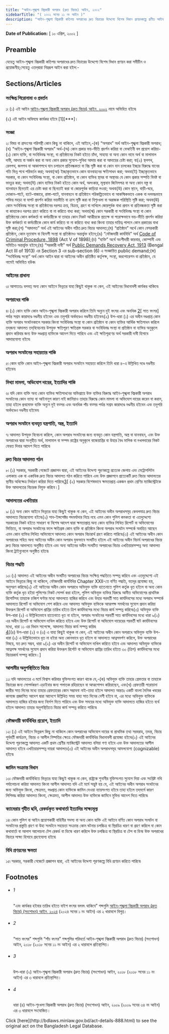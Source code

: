```yaml
---
title: "আইন-শৃঙ্খলা বিঘ্নকারী অপরাধ (দ্রুত বিচার) আইন, ২০০২"
sidebarTitle: "( ২০০২ সনের ১১ নং আইন )"
description: "আইন-শৃঙ্খলা বিঘ্নকারী কতিপয় অপরাধের দ্রুত বিচারের উদ্দেশ্যে বিশেষ বিধান প্রণয়নকল্পে প্রণীত আইন৷"
---
```


**Date of Publication:** [ ১০ এপ্রিল, ২০০২ ]

## Preamble

যেহেতু আইন-শৃঙ্খলা বিঘ্নকারী কতিপয় অপরাধের দ্রুত বিচারের উদ্দেশ্যে বিশেষ বিধান প্রণয়ন করা সমীচীন ও প্রয়োজনীয়;সেহেতু এতদ্‌দ্বারা নিম্নরূপ আইন করা হইল:-

## Sections/Articles

### সংক্ষিপ্ত শিরোনামা ও প্রবর্তন

১৷ (১) এই আইন [আইন-শৃঙ্খলা বিঘ্নকারী অপরাধ (দ্রুত বিচার) আইন, ২০০২](/laws/act-888 "আইন-শৃঙ্খলা বিঘ্নকারী অপরাধ (দ্রুত বিচার) আইন, ২০০২") নামে অভিহিত হইবে৷

(২) এই আইন অবিলম্বে কার্যকর হইবে [1][\*\*\*]।

### সংজ্ঞা

২৷ বিষয় বা প্রসংগের পরিপন্থী কোন কিছু না থাকিলে, এই আইনে,-(ক) “অপরাধ” অর্থ আইন-শৃঙ্খলা বিঘ্নকারী অপরাধ;(খ) “আইন-শৃঙ্খলা বিঘ্নকারী অপরাধ” অর্থ-(অ) কোন প্রকার ভয়-ভীতি প্রদর্শন করিয়া বা বেআইনী বল প্রয়োগ করিয়া-(১) কোন ব্যক্তি, বা সংবিধিবদ্ধ সংস্থা, বা প্রতিষ্ঠানের নিকট হইতে চাঁদা, সাহায্য বা অন্য কোন নামে অর্থ বা মালামাল দাবী, আদায় বা অর্জন করা বা অন্য কোন প্রকার সুযোগ-সুবিধা আদায় করা বা আদায়ের চেষ্টা করা; বা(২) স্থলপথ, রেলপথ, জলপথ বা আকাশপথে যান চলাচলে প্রতিবন্ধকতা বা বিঘ্ন সৃষ্টি করা বা কোন যান চালকের ইচ্ছার বিরুদ্ধে যানের গতি ভিন্ন পথে পরিবর্তন করা; অথবা(আ) ইচ্ছাকৃতভাবে কোন যানবাহনের ক্ষতিসাধন করা; অথবা(ই) ইচ্ছাকৃতভাবে সরকার, বা কোন সংবিধিবদ্ধ সংস্থা, বা কোন প্রতিষ্ঠান, বা কোন ব্যক্তির স্থাবর বা অস্থাবর যে কোন প্রকার সম্পত্তি বিনষ্ট বা ভাংচুর করা; অথবা(ঈ) কোন ব্যক্তির নিকট হইতে কোন অর্থ, অলংকার, মূল্যবান জিনিসপত্র বা অন্য কোন বস্তু বা যানবাহন ছিনতাই এর চেষ্টা করা বা ছিনতাই করা বা জোরপূর্বক কাড়িয়া লওয়া; অথবা(উ) কোন স্থানে, বাড়ী-ঘরে, দোকান-পাটে, হাটে-বাজারে, রাস্তা-ঘাটে, যানবাহনে বা প্রতিষ্ঠানে পরিকল্পিতভাবে বা আকস্মিকভাবে একক বা দলবদ্ধভাবে শক্তির মহড়া বা দাপট প্রদর্শন করিয়া ভয়ভীতি বা ত্রাস সৃষ্টি করা বা বিশৃংখলা বা অরাজক পরিস্থিতি সৃষ্টি করা; অথবা(ঊ) কোন সংবিধিবদ্ধ সংস্থা বা প্রতিষ্ঠানের দরপত্র ক্রয়, বিক্রয়, গ্রহণ বা দাখিলে জোরপূর্বক বাধা প্রদান বা প্রতিবন্ধকতা সৃষ্টি করা বা কাহাকেও দরপত্র গ্রহণ করিতে বা না করিতে বাধ্য করা; অথবা(ঋ) কোন সরকারী বা সংবিধিবদ্ধ সংস্থা বা কোন প্রতিষ্ঠানের কোন কর্মকর্তা বা কর্মচারীকে বা তাহার কোন নিকট আত্মীয়কে প্রত্যক্ষ বা পরোক্ষভাবে ভয়-ভীতি প্রদর্শন করিয়া উক্ত কর্মকর্তা বা কর্মচারীকে কোন কার্য করিতে বা না করিতে বাধ্য করা কিংবা তাহার দায়িত্ব পালনে কোন প্রকারের বাধা সৃষ্টি করা;(গ) “আদালত” অর্থ এই আইনের অধীন গঠিত দ্রুত বিচার আদালত;(ঘ) “প্রতিষ্ঠান” অর্থে কোন বেসরকারী প্রতিষ্ঠান, কোন দূতাবাস বা বিদেশী সংস্থা বা প্রতিষ্ঠানও অন্তর্ভুক্ত হইবে;(ঙ) “ফৌজদারী কার্যবিধি” অর্থ [Code of Criminal Procedure, 1898](/laws/act-75 "Code of Criminal Procedure, 1898") (Act V of 1898);(চ) “ব্যক্তি” অর্থে অংশীদারী কারবার, কোম্পানী এবং সমিতিও অন্তর্ভুক্ত হইবে;(ছ) “সরকারী দাবী” অর্থ [Public Demands Recovery Act, 1913](/laws/act-98 "Public Demands Recovery Act, 1913 ") (Bengal Act III of 1913) এর Section 3 এর sub-section (6) এ সংজ্ঞায়িত public demand;(জ) “সংবিধিবদ্ধ সংস্থা” অর্থ কোন আইন দ্বারা বা আইনের অধীন প্রতিষ্ঠিত কর্তৃপক্ষ, সংস্থা, করপোরেশন বা প্রতিষ্ঠান, যে নামেই অভিহিত হউক৷

### আইনের প্রাধান্য

৩৷ আপাততঃ বলবত্ অন্য কোন আইনে ভিন্নতর যাহা কিছুই থাকুক না কেন, এই আইনের বিধানাবলী কার্যকর থাকিবে৷

### অপরাধের শাস্তি

৪৷ (১) কোন ব্যক্তি কোন আইন-শৃঙ্খলা বিঘ্নকারী অপরাধ করিলে তিনি অন্যুন দুই বৎসর এবং অনধিক [2](1)[ সাত বৎসর] পর্যন্ত সশ্রম কারাদণ্ডে দণ্ডনীয় হইবেন এবং তদুপরি অর্থদণ্ডেও দণ্ডনীয় হইবেন৷(২) উপ-ধারা (১) এর অধীন দণ্ডপ্রাপ্ত কোন ব্যক্তি অপরাধ সংঘটনকালে সরকার কিংবা সংবিধিবদ্ধ সংস্থা বা কোন প্রতিষ্ঠান বা কোন ব্যক্তির আর্থিক ক্ষতিসাধন করিলে তদ্‌জন্য আদালত তদ্‌বিবেচনায় উপযুক্ত ক্ষতিপূরণ ক্ষতিগ্রস্ত সরকার বা সংবিধিবদ্ধ সংস্থা বা প্রতিষ্ঠান বা ব্যক্তির অনুকূলে প্রদান করিবার জন্য উক্ত দণ্ডপ্রাপ্ত ব্যক্তিকে আদেশ দিতে পারিবে এবং এই ক্ষতিপূরণের অর্থ সরকারী দাবী হিসাবে আদায়যোগ্য হইবে৷

### অপরাধ সংঘটনের সহায়তার শাস্তি

৫৷ কোন ব্যক্তি কোন আইন-শৃঙ্খলা বিঘ্নকারী অপরাধ সংঘটনে সহায়তা করিলে তিনি ধারা ৪-এ উল্লিখিত দণ্ডে দণ্ডনীয় হইবেন৷

### মিথ্যা মামলা, অভিযোগ দায়ের, ইত্যাদির শাস্তি

৬৷ যদি কোন ব্যক্তি অন্য কোন ব্যক্তির ক্ষতিসাধনের অভিপ্রায়ে উক্ত ব্যক্তির বিরুদ্ধে আইন-শৃঙ্খলা বিঘ্নকারী অপরাধ সংঘটনের কোন ন্যায্য বা আইনানুগ কারণ নাই জানিয়াও তাহার বিরুদ্ধে কোন মামলা বা অভিযোগ দায়ের করেন বা করান, তাহা হইলে প্রথমোক্ত ব্যক্তি অন্যুন দুই বত্সর এবং অনধিক পাঁচ বত্সর পর্যন্ত সশ্রম কারাদণ্ডে দণ্ডনীয় হইবেন এবং তদুপরি অর্থদণ্ডেও দণ্ডনীয় হইবেন৷

### অপরাধ সংঘটনে ব্যবহৃত যন্ত্রপাতি, অস্ত্র, ইত্যাদি

৭৷ আদালত উপযুক্ত বিবেচনা করিলে, কোন অপরাধ সংঘটনের জন্য ব্যবহৃত কোন যন্ত্রপাতি, অস্ত্র বা যানবাহন, এবং উক্ত অপরাধের দ্বারা সংগৃহীত অর্থ, মালামাল বা সম্পদ রাষ্ট্রের অনুকূলে বাজেয়াপ্তির বা উহার বৈধ মালিক বা দখলদারের নিকট ফেরত দিবার আদেশ দিতে পারিবে৷

### দ্রুত বিচার আদালত গঠন

৮৷ (১) সরকার, সরকারী গেজেটে প্রজ্ঞাপন দ্বারা, এই আইনের উদ্দেশ্য পূরণকল্পে প্রত্যেক জেলায় এবং মেট্রোপলিটন এলাকায় এক বা একাধিক দ্রুত বিচার আদালত গঠন করিতে পারিবে এবং উক্ত প্রজ্ঞাপনে প্রত্যেকটি দ্রুত বিচার আদালতের স্থানীয় অধিক্ষেত্র নির্ধারণ করিয়া দিতে পারিবে৷[3](1)[ (২) সরকার বিশেষভাবে ক্ষমতাপ্রাপ্ত একজন প্রথম শ্রেণির ম্যাজিস্ট্রেটকে উক্ত আদালতের বিচারক নিযুক্ত করিবে।]

### আদালতের এখতিয়ার

৯৷ (১) অন্য কোন আইনে ভিন্নতর যাহা কিছুই থাকুক না কেন, এই আইনের অধীন অপরাধসমূহ কেবলমাত্র দ্রুত বিচার আদালতে বিচারযোগ্য হইবে৷(২) সাব-ইন্সপেক্টর পদমর্যাদার নিম্নে নহে এমন কোন পুলিশ কমকতা বা এতদুদ্দেশ্যে সরকারের নিকট হইতে সাধারণ বা বিশেষ আদেশ দ্বারা ক্ষমতাপ্রাপ্ত অন্য কোন ব্যক্তির লিখিত রিপোর্ট বা অভিযোগের ভিত্তিতে, বা অপরাধ সংঘটনের ফলে ক্ষতিগ্রস্ত কোন ব্যক্তি বা প্রতিষ্ঠান কিংবা অপরাধ সংঘটন সম্পর্কে অবহিত আছেন এমন কোন ব্যক্তির লিখিত অভিযোগে আদালত কোন অপরাধ বিচারার্থ গ্রহণ করিতে পারিবে৷(৩) এই আইনের অধীন কোন অপরাধের সহিত অন্য আইনের অধীন কোন অপরাধ যুক্তভাবে সংঘটিত হইলে এই আইনের অধীন বিচার্য অপরাধের বিচার দ্রুত বিচার আদালতে অনুষ্ঠিত হইবে এবং অন্য আইনের অধীন সংঘটিত অপরাধের বিচার এখতিয়ারসম্পন্ন অন্য আদালত কিংবা ট্রাইব্যুনালে অনুষ্ঠিত হইবে৷

### বিচার পদ্ধতি

১০৷ (১) আদালত এই আইনের অধীন সংঘটিত অপরাধের বিচার সংক্ষিপ্ত পদ্ধতিতে সম্পন্ন করিবে এবং এতদুদ্দেশ্যে এই আইনে ভিন্নতর কিছু না থাকিলে, ফৌজদারী কার্যবিধির Chapter XXII-তে বর্ণিত পদ্ধতি, যতদূর প্রযোজ্য হয়, অনুসরণ করিবে৷(২) এই আইনের অধীন কোন অপরাধে অভিযুক্ত ব্যক্তি হাতেনাতে পুলিশ কর্তৃক ধৃত হইলে বা অন্য কোন ব্যক্তি কর্তৃক ধৃত হইয়া পুলিশের নিকট সোপর্দ করা হইলে, পুলিশ অভিযুক্ত ব্যক্তির বিরুদ্ধে আনীত অভিযোগের প্রাথমিক রিপোর্টসহ তাহাকে চব্বিশ ঘণ্টার মধ্যে আদালতে হাজির করিবে এবং উহার পরবর্তী সাত কার্যদিবসের মধ্যে অপরাধ সম্পর্কে আদালতে রিপোর্ট বা অভিযোগ পেশ করিবে এবং আদালত অভিযুক্ত ব্যক্তিকে আত্মপক্ষ সমর্থনের সুযোগ প্রদান করিয়া উক্তরূপ রিপোর্ট বা অভিযোগ প্রাপ্তির তারিখ হইতে ত্রিশ কার্যদিবসের মধ্যে বিচার কার্য সম্পন্ন করিবে৷(৩) অভিযুক্ত ব্যক্তি উপ-ধারা (২) এ উল্লিখিতভাবে হাতেনাতে ধৃত না হইলে, অপরাধ সংঘটনের পরবর্তী সাত কার্যদিবসের মধ্যে ধারা ৯(২) এর অধীন রিপোর্ট বা অভিযোগ দাখিল করিতে হইবে এবং উক্ত রিপোর্ট বা অভিযোগ দায়েরের পরবর্তী ষাট কার্যদিবসের মধ্যে, ধারা ১১ এর বিধান সাপেক্ষে, আদালত বিচার কার্য সম্পন্ন করিব৷  
[4](1)[(৪) উপ-ধারা (২) ও (৩) এ যাহা কিছুই থাকুক না কেন, এই আইনের অধীন কোন অপরাধে অভিযুক্ত ব্যক্তি উপ-ধারা (২) এ উল্লিখিতভাবে ধৃত না হইয়া অন্য কোনভাবে ধৃত হইলে বা আদালতে আত্নসমর্পণ করিলে, উক্ত অপরাধের বিষয়ে, যত দ্রুত সম্ভব, ধারা ৯(২) এর অধীন রিপোর্ট বা অভিযোগ দাখিল করিতে হইবে এবং আদালত অভিযুক্ত ব্যক্তিকে আত্নপক্ষ সমর্থনের সুযোগ প্রদান করিয়া উক্তরূপ রির্পোট বা অভিযোগ প্রাপ্তির তারিখ হইতে ৩০ (ত্রিশ) কার্যদিবসের মধ্যে বিচারকার্য সম্পন্ন করিবে।]

### আসামীর অনুপস্থিতিতে বিচার

১১৷ যদি আদালতের এ মর্মে বিশ্বাস করিবার যুক্তিসংগত কারণ থাকে যে,-(ক) অভিযুক্ত ব্যক্তি তাহার গ্রেফতার বা তাহাকে বিচারের জন্য সোপর্দকরণ এড়াইবার জন্য পলাতক রহিয়াছেন বা আত্মগোপন করিয়াছেন, এবং(খ) গ্রেফতারী পরোয়ানা জারীর সাত দিনের মধ্যে তাহার গ্রেফতারের কোন সম্ভাবনা নাই-তাহা হইলে আদালত অন্ততঃ একটি বাংলা দৈনিক খবরের কাগজে প্রজ্ঞাপিত আদেশ দ্বারা আদেশে উল্লিখিত সময় যাহা সাত দিনের বেশী হইবে না, এর মধ্যে অভিযুক্ত ব্যক্তিকে আদালতে হাজির হইবার জন্য নির্দেশ দিতে পারিবে এবং উক্ত সময়ের মধ্যে অভিযুক্ত ব্যক্তি আদালতে হাজির হইতে ব্যর্থ হইলে আদালত তাহার অনুপস্থিতিতে বিচার কার্য সম্পন্ন করিতে পারিবে৷

### ফৌজদারী কার্যবিধির প্রয়োগ, ইত্যাদি

১২৷ (১) এই আইনে ভিন্নরূপ কিছু না থাকিলে কোন অপরাধের অভিযোগ দায়ের বা প্রাথমিক তথ্য সরবরাহ, তদন্ত, বিচার পূর্ববর্তী কার্যক্রম, বিচার ও আপীল নিষ্পত্তির ক্ষেত্রে ফৌজদারী কার্যবিধির বিধানাবলী প্রযোজ্য হইবে৷(২) এই আইনের উদ্দেশ্য পূরণকল্পে আদালত একটি প্রথম শ্রেণীর ম্যাজিস্ট্রেট আদালত বলিয়া গণ্য হইবে এবং উক্ত আদালতের আপীল আদালত হইবে এখতিয়ারসম্পন্ন দায়রা আদালত৷(৩) এই আইনের অধীন অপরাধসমূহ আমলযোগ্য (cognizable) হইবে৷

### জামিন সংক্রান্ত বিধান

১৩৷ ফৌজদারী কার্যবিধিতে ভিন্নতর যাহা কিছুই থাকুক না কেন, রাষ্ট্রকে শুনানীর যুক্তিসংগত সুযোগ দিয়া এবং সংশ্লিষ্ট নথি পর্যালোচনা করিয়া আদালত কিংবা আপীল আদালত যদি এই মর্মে সন্তুষ্ট হয় যে, এই আইনের অধীন অপরাধ সংঘটনের জন্য অভিযুক্ত কিংবা, ক্ষেত্রমত, দণ্ডপ্রাপ্ত কোন ব্যক্তিকে জামিন দেওয়া ন্যায়সংগত হইবে তাহা হইলে তদ্‌মর্মে কারণ লিপিবদ্ধ করিয়া আদালত কিংবা, ক্ষেত্রমত, আপীল আদালত উক্ত ব্যক্তিকে জামিনে মুক্তির আদেশ দিতে পারিবে৷

### ক্যামেরায় গৃহীত ছবি, রেকর্ডকৃত কথাবার্তা ইত্যাদির সাক্ষ্যমূল্য

১৪৷ কোন পুলিশ বা আইন প্রয়োগকারী বাহিনীর সদস্য বা অন্য কোন ব্যক্তি এই আইনে বর্ণিত কোন অপরাধ সংঘটন বা সংঘটনের প্রস্তুতি গ্রহণ বা উহা সংঘটনে সহায়তা সংক্রান্ত কোন ঘটনার চলচ্চিত্র বা স্থিরচিত্র ধারণ বা গ্রহণ করিলে বা কোন কথাবার্তা বা আলাপ আলোচনা টেপ রেকর্ড বা ডিস্কে ধারণ করিলে উক্ত চলচ্চিত্র বা স্থিরচিত্র বা টেপ বা ডিস্ক উক্ত অপরাধের বিচারে সাক্ষ্য হিসাবে গ্রহণযোগ্য হইবে৷

### বিধি প্রণয়নের ক্ষমতা

১৫৷ সরকার, সরকারী গেজেটে প্রজ্ঞাপন দ্বারা, এই আইনের উদ্দেশ্য পূরণকল্পে বিধি প্রণয়ন করিতে পারিবে৷

## Footnotes

- ###### 1

  “এবং কার্যকর হইবার তারিখ হইতে বাইশ বৎসর বলবৎ থাকিবে” শব্দগুলি [আইন-শৃঙ্খলা বিঘ্নকারী অপরাধ (দ্রুত বিচার) (সংশোধন) আইন, ২০২৪](/laws/act-1486 "আইন-শৃঙ্খলা বিঘ্নকারী অপরাধ (দ্রুত বিচার) (সংশোধন) আইন, ২০২৪") (২০২৪ সনের ১ নং আইন) এর ২ ধারাবলে বিলুপ্ত।

- ###### 2

  “সাত বৎসর” শব্দগুলি “পাঁচ বৎসর” শব্দগুলির পরিবর্তে আইন-শৃঙ্খলা বিঘ্নকারী অপরাধ (দ্রুত বিচার) (সংশোধন) আইন, ২০১৮ (২০১৮ সনের ১১ নং আইন) এর ২ ধারাবলে প্রতিস্থাপিত।

- ###### 3

  উপ-ধারা (২) আইন-শৃঙ্খলা বিঘ্নকারী অপরাধ (দ্রুত বিচার) (সংশোধন) আইন, ২০১৮ (২০১৮ সনের ১১ নং আইন) এর ৩ ধারাবলে প্রতিস্থাপিত।

- ###### 4

  ধারা (৪) আইন-শৃংখলা বিঘ্নকারী অপরাধ (দ্রুত বিচার) (সংশোধন) আইন, ২০০৯ (২০০৯ সনের ৩৪ নং আইন) এর ৩ ধারাবলে সংযোজিত।

<Note>
  Click [here](http://bdlaws.minlaw.gov.bd/act-details-888.html) to see the original act on the Bangladesh Legal Database.
</Note>

